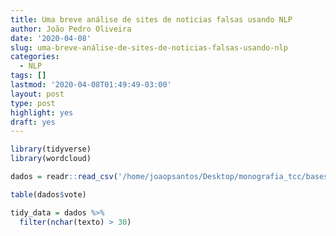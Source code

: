 ```yaml
---
title: Uma breve análise de sites de noticias falsas usando NLP
author: João Pedro Oliveira
date: '2020-04-08'
slug: uma-breve-análise-de-sites-de-noticias-falsas-usando-nlp
categories:
  - NLP
tags: []
lastmod: '2020-04-08T01:49:49-03:00'
layout: post
type: post
highlight: yes
draft: yes
---
```


```r
library(tidyverse)
library(wordcloud)
```


```r
dados = readr::read_csv('/home/joaopsantos/Desktop/monografia_tcc/bases_de_dados/news_and_sent_2.csv')

table(dados$vote)
```

```r
tidy_data = dados %>%
  filter(nchar(texto) > 30)
```

